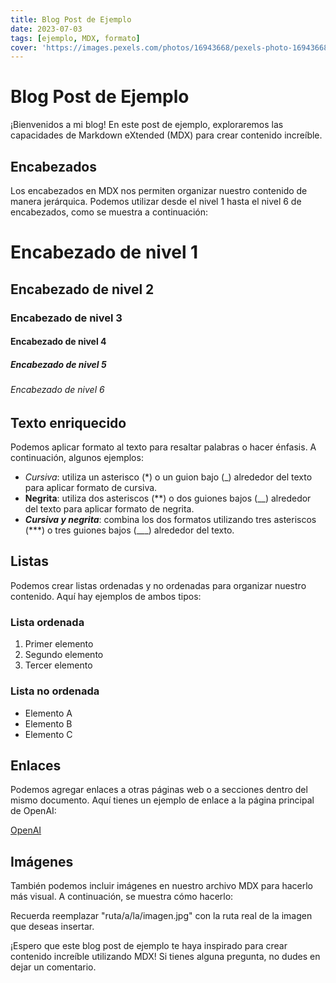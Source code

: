 ```yaml
---
title: Blog Post de Ejemplo
date: 2023-07-03
tags: [ejemplo, MDX, formato]
cover: 'https://images.pexels.com/photos/16943668/pexels-photo-16943668/free-photo-of-juego-de-mesa-entretenimiento-dados-peones.jpeg?auto=compress&cs=tinysrgb&w=1260&h=750&dpr=1'
---
```


# Blog Post de Ejemplo

¡Bienvenidos a mi blog! En este post de ejemplo, exploraremos las capacidades de Markdown eXtended (MDX) para crear contenido increíble. 

## Encabezados

Los encabezados en MDX nos permiten organizar nuestro contenido de manera jerárquica. Podemos utilizar desde el nivel 1 hasta el nivel 6 de encabezados, como se muestra a continuación:

# Encabezado de nivel 1
## Encabezado de nivel 2
### Encabezado de nivel 3
#### Encabezado de nivel 4
##### Encabezado de nivel 5
###### Encabezado de nivel 6

## Texto enriquecido

Podemos aplicar formato al texto para resaltar palabras o hacer énfasis. A continuación, algunos ejemplos:

- *Cursiva*: utiliza un asterisco (*) o un guion bajo (_) alrededor del texto para aplicar formato de cursiva.
- **Negrita**: utiliza dos asteriscos (**) o dos guiones bajos (__) alrededor del texto para aplicar formato de negrita.
- ***Cursiva y negrita***: combina los dos formatos utilizando tres asteriscos (***) o tres guiones bajos (___) alrededor del texto.

## Listas

Podemos crear listas ordenadas y no ordenadas para organizar nuestro contenido. Aquí hay ejemplos de ambos tipos:

### Lista ordenada

1. Primer elemento
2. Segundo elemento
3. Tercer elemento

### Lista no ordenada

- Elemento A
- Elemento B
- Elemento C

## Enlaces

Podemos agregar enlaces a otras páginas web o a secciones dentro del mismo documento. Aquí tienes un ejemplo de enlace a la página principal de OpenAI:

[OpenAI](https://www.openai.com/)

## Imágenes

También podemos incluir imágenes en nuestro archivo MDX para hacerlo más visual. A continuación, se muestra cómo hacerlo:

Recuerda reemplazar "ruta/a/la/imagen.jpg" con la ruta real de la imagen que deseas insertar.

¡Espero que este blog post de ejemplo te haya inspirado para crear contenido increíble utilizando MDX! Si tienes alguna pregunta, no dudes en dejar un comentario.
